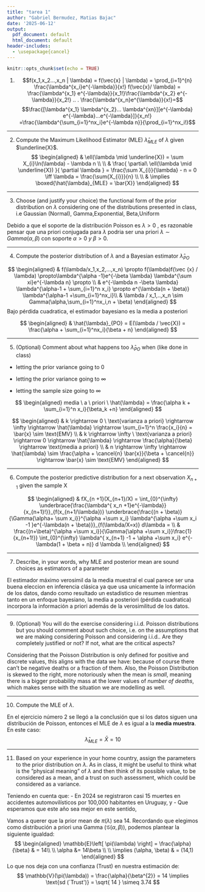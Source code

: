 ```yaml
---
title: "tarea 1"
author: "Gabriel Bermudez, Matias Bajac"
date: '2025-06-12'
output:
  pdf_document: default
  html_document: default
header-includes:
  - \usepackage{cancel}
---
```



```r
knitr::opts_chunk$set(echo = TRUE)
```

1) $$f(x_1,x_2...,x_n | \lambda) = f(\vec{x} | \lambda) = \prod_{i=1}^{n} \frac{\lambda^{x_i}e^{-\lambda}}{x!}
f(\vec{x}/ \lambda) = \frac{\lambda^{x_1} e^{-\lambda}}{x_1!}\frac{\lambda^{x_2} e^{-\lambda}}{x_2!} .. . \frac{\lambda^{x_n}e^{\lambda}}{x!}=$$
$$\frac{[\lambda^{x_1} \lambda^{x_2}... \lambda^{xn}][e^{-\lambda} e^{-\lambda}...e^{-\lambda}]}{x_n!} =\frac{\lambda^{\sum_{i=1}^nx_i}e^{-\lambda n}}{\prod_{i=1}^nx_i!}$$

---

2) Compute the Maximum Likelihood Estimator (MLE) $\hat{\lambda}_{MLE}$ of $\lambda$ given $\underline{X}$.
$$
\begin{aligned}
 &  \ell(\lambda \mid \underline{X}) = \sum X_{i}\ln(\lambda) - \lambda n \\ \\
 &  \frac{ \partial\ \ell(\lambda \mid \underline{X}) }{ \partial \lambda } = \frac{\sum X_{i}}{\lambda} -  n = 0 \iff \lambda = \frac{\sum{X_{i}}}{n} \\ \\
&  \implies \boxed{\hat{\lambda}_{MLE} = \bar{X}}
\end{aligned}
$$

---

3) Choose (and justify your choice) the functional form of the prior distribution on $\lambda$ considering one of the distributions presented in class, i.e Gaussian (Normal), Gamma,Exponential, Beta,Uniform

Debido a que el soporte de  la distribución Poisson es $\lambda > 0$ , es razonable pensar que una priori conjugada para $\lambda$ podria ser una priori  $\lambda \sim Gamma (\alpha,\beta)$ con soporte $\alpha >0 \ y\ \beta>0$.

---

4) Compute the posterior distribution of $\lambda$ and a Bayesian estimator $\hat{\lambda}_{PO}$

$$
\begin{aligned}
& f(\lambda/x_1,x_2,...,x_n) \propto f(\lambda)f(\vec {x} / \lambda) \propto\lambda^{\alpha -1}e^{-\beta \lambda} \lambda^{\sum xi}e^{-\lambda n} \propto \\ 
& e^{-\lambda n -\beta \lambda} \lambda^{\alpha-1 + \sum_{i=1}^n x_i} \propto e^{\lambda(n + \beta)} \lambda^{\alpha-1 +\sum_{i=1}^nx_i}\\
& \lambda / x_1,..,x_n \sim Gamma(\alpha,\sum_{i=1}^nx_i,n + \beta)
\end{aligned}
$$
Bajo pérdida cuadratica, el estimador bayesiano es la media a posteriori

$$
\begin{aligned}
& \hat{\lambda}_{PO} = E(\lambda / \vec{X}) = \frac{\alpha + \sum_{i=1}^nx_i}{\beta + n}
\end{aligned}
$$

---

5) (Optional) Comment about what happens too $\hat{\lambda}_{PO}$ when (like done in class)

- letting the prior variance going to 0

- letting the prior variance going to $\infty$

- letting the sample size going to $\infty$


$$
\begin{aligned}
media \ a \ priori \  \hat{\lambda}  = \frac{\alpha k + \sum_{i=1}^n x_i}{\beta_k +n}
\end{aligned}
$$


$$
\begin{aligned}
& k \rightarrow 0 \ \text{varianza a priori} \rightarrow \infty \rightarrow \hat{\lambda} \rightarrow \sum_{i=1}^n \frac{x_i}{n} = \bar{x} \sim \text{EMV} \\
& k \rightarrow \infty \ \text{varianza a priori} \rightarrow 0 \rightarrow \hat{\lambda} \rightarrow  \frac{\alpha}{\beta} \rightarrow \text{media a priori} \\
& n \rightarrow \infty \rightarrow \hat{\lambda} \sim \frac{\alpha + \cancel{n} \bar{x}}{\beta + \cancel{n}} \rightarrow \bar{x} \sim \text{EMV}
\end{aligned}
$$

---

6) Compute the posterior predictive distribution for a next observation $X_{n+1}$ given the sample X

$$
\begin{aligned}
& fX_{n +1}(X_{n+1}/X) = \int_{0}^{\infty} \underbrace{\frac{\lambda^{ x_n +1}e^{-\lambda}}{x_{n+1}!}}_{f(x_{n+1/\lambda})} \underbrace{\frac{(n + \beta)}{\Gamma{\alpha+ \sum x_i}}^{\alpha +\sum x_i}  \lambda^{\alpha +\sum x_i -1 }e^{-\lambda(n + \beta)}}_{f(\lambda/X=x)}  d\lambda = \\
& \frac{(n+\beta)^{\alpha +\sum x_i}}{\Gamma{\alpha +\sum x_i}}\frac{1}{x_{n+1!}} \int_{0}^{\infty} \lambda^{ x_{n+1} -1 + \alpha +\sum x_i} e^{-\lambda(1 + \beta + n)} d \lambda  \\
\end{aligned}
$$

---

7) Describe, in your words, why MLE and posterior mean are sound choices as estimators of a parameter 

El estimador máximo verosimil da la media muestral el cual parece ser una buena eleccion en inferencia clásica   ya que   usa unicamente la información de los datos,  dando como resultado un estadistico de resumen   mientras tanto  en un   enfoque bayesiano,  la media a posteriori (pérdida cuadratica) incorpora la información a priori además de la verosimilitud de los datos.

---

9) (Optional) You will do the exercise considering i.i.d. Poisson distributions but you should comment about such choice, i.e. on the assumptions that we are making considering Poisson and considering i.i.d.. Are they completely justified or not? If not, what are the critical aspects?

Considering that the Poisson Distribution is only defined for positive and discrete values, this aligns with the data we have: because of course there can't be negative deaths or a fraction of them. 
Also, the Poisson Distribution is skewed to the right, more notoriously when the mean is *small*, meaning there is a bigger probability mass at the lower values of *number of deaths*, which makes sense with the situation we are modelling as well.

---

10) Compute the MLE of $\lambda$.

En el ejercicio número 2 se llegó a la conclusión que si los datos siguen una distribución de Poisson, entonces el MLE de $\lambda$ es igual a la **media muestra**.
En este caso:
$$
\hat{\lambda}_{MLE} = \bar{X} = 10
$$

---

11. Based on your experience in your home country, assign the parameters to the prior distribution on $\lambda$. As in class, it might be useful to think what is the ”physical meaning” of $\lambda$ and then think of its possible value, to be considered as a mean, and a trust on such assessment, which could be considered as a variance.

Teniendo en cuenta que:
- En 2024 se registraron casi 15 muertes en accidentes automovilísticos por 100,000 habitantes en Uruguay, y 
- Que esperamos que este año sea mejor en este sentido, 

Vamos a querer que la prior mean de $\pi(\lambda)$ sea 14. Recordando que elegimos como distribución a priori una Gamma ($\mathcal{G}(\alpha,\beta)$), podemos plantear la siguiente igualdad:
$$
\begin{aligned}
\mathbb{E}\left[ \pi(\lambda) \right] = \frac{\alpha}{\beta} & = 14\\ \\
\alpha &= 14\beta \\ \\
\implies (\alpha, \beta) & = (14,1)
\end{aligned}
$$
Lo que nos deja con una confianza (Trust) en nuestra estimación de:
$$
\mathbb{V}(\pi(\lambda)) = \frac{\alpha}{\beta^{2}} = 14 \implies \text{sd (`Trust')} = \sqrt{ 14 } \simeq 3.74
$$








